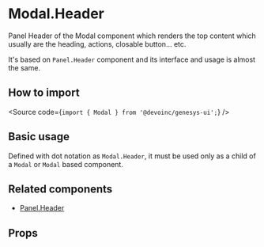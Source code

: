 

<Meta title="Components/Layout/Modal/Components/ModalHeader/Overview" />

# Modal.Header

Panel Header of the Modal component which renders the top content which usually are the heading, actions,
closable button... etc.

It's based on `Panel.Header` component and its interface and usage is almost the same.

## How to import

<Source code={`import { Modal } from '@devoinc/genesys-ui';`} />

## Basic usage

Defined with dot notation as `Modal.Header`, it must be used only as a child of a `Modal` or `Modal` based component.

<Canvas of={Stories.Playground} />

## Related components

- [Panel.Header](?path=/docs/components-layout-panel-components-panelheader-overview--overview)

## Props

<ArgTypes of={Stories} />
